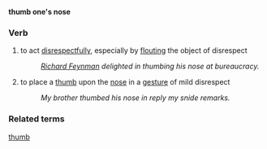 '''thumb one's nose'''
===Verb===
# to act [[disrespect]]fully, especially by [[flout]]ing the object of disrespect
#:''[[w:Richard_Feynman|Richard Feynman]] delighted in thumbing his nose at bureaucracy.''
# to place a [[thumb]] upon the [[nose]] in a [[gesture]] of mild disrespect
#:''My brother thumbed his nose in reply my snide remarks.''

===Related terms===
[[thumb]]